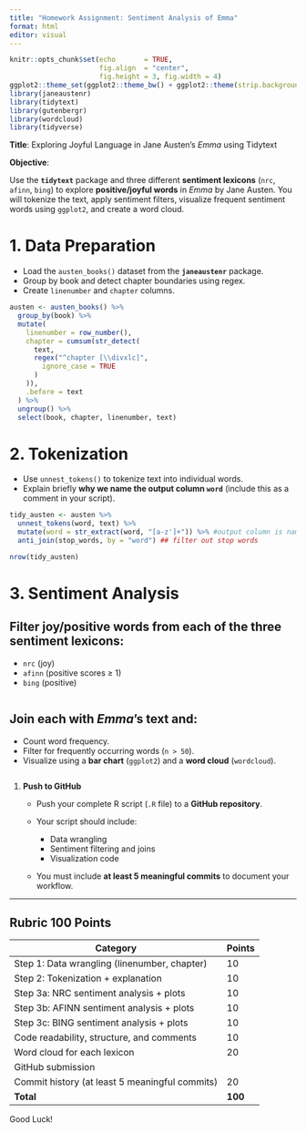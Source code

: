 ```yaml
---
title: "Homework Assignment: Sentiment Analysis of Emma"
format: html
editor: visual
---
```


```r
knitr::opts_chunk$set(echo       = TRUE, 
                      fig.align  = "center",
                      fig.height = 3, fig.width = 4)
ggplot2::theme_set(ggplot2::theme_bw() + ggplot2::theme(strip.background = ggplot2::element_rect(fill = "white")))
library(janeaustenr)
library(tidytext)
library(gutenbergr)
library(wordcloud)
library(tidyverse)
```

**Title**: Exploring Joyful Language in Jane Austen’s *Emma* using Tidytext

**Objective**:

Use the **`tidytext`** package and three different **sentiment lexicons** (`nrc`, `afinn`, `bing`) to explore **positive/joyful words** in *Emma* by Jane Austen. You will tokenize the text, apply sentiment filters, visualize frequent sentiment words using `ggplot2`, and create a word cloud.

# **1. Data Preparation**

-   Load the `austen_books()` dataset from the **`janeaustenr`** package.
-   Group by book and detect chapter boundaries using regex.
-   Create `linenumber` and `chapter` columns.

```r
austen <- austen_books() %>% 
  group_by(book) %>% 
  mutate(
    linenumber = row_number(),
    chapter = cumsum(str_detect(
      text,
      regex("^chapter [\\divxlc]",
        ignore_case = TRUE
      )
    )),
    .before = text
  ) %>% 
  ungroup() %>% 
  select(book, chapter, linenumber, text)
```

# **2. Tokenization**

-   Use `unnest_tokens()` to tokenize text into individual words.
-   Explain briefly **why we name the output column `word`** (include this as a comment in your script).

```r
tidy_austen <- austen %>% 
  unnest_tokens(word, text) %>%
  mutate(word = str_extract(word, "[a-z']+")) %>% #output column is named "word" because the tokenization is performed by unit of word, rather than other unit (e.g. sentence, paragraph, etc.)
  anti_join(stop_words, by = "word") ## filter out stop words

nrow(tidy_austen)
```

# **3. Sentiment Analysis**

## Filter joy/positive words from **each** of the three sentiment lexicons:

-   `nrc` (joy)
-   `afinn` (positive scores ≥ 1)
-   `bing` (positive)

```r

```

## Join each with *Emma*'s text and:

-   Count word frequency.
-   Filter for frequently occurring words (`n > 50`).
-   Visualize using a **bar chart** (`ggplot2`) and a **word cloud** (`wordcloud`).

```r

```

1.  **Push to GitHub**

    -   Push your complete R script (`.R` file) to a **GitHub repository**.

    -   Your script should include:

        -   Data wrangling
        -   Sentiment filtering and joins
        -   Visualization code

    -   You must include **at least 5 meaningful commits** to document your workflow.

------------------------------------------------------------------------

## **Rubric 100 Points**

| Category                                       | Points  |
|------------------------------------------------|---------|
| Step 1: Data wrangling (linenumber, chapter)   | 10      |
| Step 2: Tokenization + explanation             | 10      |
| Step 3a: NRC sentiment analysis + plots        | 10      |
| Step 3b: AFINN sentiment analysis + plots      | 10      |
| Step 3c: BING sentiment analysis + plots       | 10      |
| Code readability, structure, and comments      | 10      |
| Word cloud for each lexicon                    | 20      |
| GitHub submission                              |         |
| Commit history (at least 5 meaningful commits) | 20      |
| **Total**                                      | **100** |

Good Luck!

